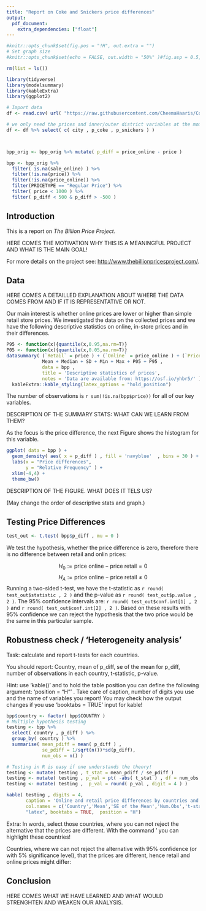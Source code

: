 ```yaml
---
title: "Report on Coke and Snickers price differences"
output: 
  pdf_document:
    extra_dependencies: ["float"]
---
```



```r
#knitr::opts_chunk$set(fig.pos = "!H", out.extra = "")
# Set graph size
#knitr::opts_chunk$set(echo = FALSE, out.width = "50%" )#fig.asp = 0.5, fig.width = 7, out.width = "90%" )

rm(list = ls())

library(tidyverse)
library(modelsummary)
library(kableExtra)
library(ggplot2)

# Import data
df <- read.csv( url( "https://raw.githubusercontent.com/CheemaHaaris/Coding1/master/da1-datacollection.csv" ) )

# we only need the prices and inner/outer district variables at the moment
df <- df %>% select( c( city , p_coke , p_snickers ) )



bpp_orig <- bpp_orig %>% mutate( p_diff = price_online - price )

bpp <- bpp_orig %>% 
  filter( is.na(sale_online) ) %>%
  filter(!is.na(price)) %>%
  filter(!is.na(price_online)) %>% 
  filter(PRICETYPE == "Regular Price") %>% 
  filter( price < 1000 ) %>% 
  filter( p_diff < 500 & p_diff > -500 )

```

## Introduction

This is a report on *The Billion Price Project*. 

HERE COMES THE MOTIVATION WHY THIS IS A MEANINGFUL PROJECT AND WHAT IS THE MAIN GOAL!

For more details on the project see: <http://www.thebillionpricesproject.com/>.

## Data

HERE COMES A DETAILLED EXPLANATION ABOUT WHERE THE DATA COMES FROM AND IF IT IS REPRESENTATIVE OR NOT.

Our main interest is whether online prices are lower or higher than simple retail store prices. We investigated the data on the collected prices and we have the following descriptive statistics on online, in-store prices and in their differences.

```r
P95 <- function(x){quantile(x,0.95,na.rm=T)}
P05 <- function(x){quantile(x,0.05,na.rm=T)}
datasummary( (`Retail` = price ) + (`Online` = price_online ) + (`Price difference` = p_diff ) ~
             Mean + Median + SD + Min + Max + P05 + P95 , 
             data = bpp ,
             title = 'Descriptive statistics of prices',
             notes = 'Data are available from: https://osf.io/yhbr5/' ) %>% 
  kableExtra::kable_styling(latex_options = "hold_position")
```

The number of observations is `r sum(!is.na(bpp$price))` for all of our key variables.

DESCRIPTION OF THE SUMMARY STATS: WHAT CAN WE LEARN FROM THEM?

As the focus is the price difference, the next Figure shows the histogram for this variable.

```r
ggplot( data = bpp ) +
  geom_density( aes( x = p_diff ) , fill = 'navyblue'  , bins = 30 ) +
  labs(x = "Price differences",
       y = "Relative Frequency" ) +
  xlim(-4,4) +
  theme_bw()
```

DESCRIPTION OF THE FIGURE. WHAT DOES IT TELS US?

(May change the order of descriptive stats and graph.)

## Testing Price Differences


```r

test_out <- t.test( bpp$p_diff , mu = 0 )

```

We test the hypothesis, whether the price difference is zero, therefore there is no difference between retail and onlin prices:

$$H_0:=\text{price online} - \text{price retail} = 0$$
$$H_A:=\text{price online} - \text{price retail} \neq 0$$
Running a two-sided t-test, we have the t-statistic as `r round( test_out$statistic , 2 )` and the p-value as `r round( test_out$p.value , 2 )`. The 95% confidence intervals are: `r round( test_out$conf.int[1] , 2 )` and `r round( test_out$conf.int[2] , 2 )`. Based on these results with 95% confidence we can reject the hypothesis that the two price would be the same in this particular sample.


## Robustness check / 'Heterogeneity analysis'

Task: calculate and report t-tests for each countries. 

You should report: Country, mean of p_diff, se of the mean for p_diff, number of observations in each country, t-statistic, p-value.

Hint: use 'kable()' and to hold the table position you can define the following argument: 'position = "H"' . Take care of caption, number of digits you use and the name of variables you report! You may check how the output changes if you use 'booktabs = TRUE' input for kable!

```r

bpp$country <- factor( bpp$COUNTRY )
# Multiple hypothesis testing
testing <- bpp %>% 
  select( country , p_diff ) %>% 
  group_by( country ) %>% 
  summarise( mean_pdiff = mean( p_diff ) ,
             se_pdiff = 1/sqrt(n())*sd(p_diff),
             num_obs = n() )

# Testing in R is easy if one understands the theory!
testing <- mutate( testing , t_stat = mean_pdiff / se_pdiff )
testing <- mutate( testing , p_val = pt( -abs( t_stat ) , df = num_obs - 1 ) )
testing <- mutate( testing ,  p_val = round( p_val , digit = 4 ) )

kable( testing , digits = 4, 
       caption = 'Online and retail price differences by countries and t-tests',
       col.names = c('Country','Mean','SE of the Mean','Num.Obs','t-stat','p-val'),
       "latex", booktabs = TRUE,  position = "H")

```

Extra: In words, select those countries, where you can not reject the alternative that the prices are different. With the command '\textcolor{red}{this is red} you can highlight these countries!

Countries, where we can not reject the alternative with 95% confidence (or with 5% significance level), that the prices are different, hence retail and online prices might differ: \textcolor{red}{`r testing$country[ testing$p_val < 0.05]`}

## Conclusion

HERE COMES WHAT WE HAVE LEARNED AND WHAT WOULD STRENGHTEN AND WEAKEN OUR ANALYSIS.
